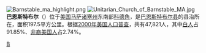 {{NoteTA
|G1 = USState
|G2 = Unit
}}
{{unreferenced|time=2008-12-01}}
{{Infobox settlement
| name = {{Nowrap|巴恩斯特布尔}}
| native_name = Barnstable
| image_skyline = Barnstable County Courthouse, Barnstable MA.jpg
| imagesize = 200px
| image_caption = 
| image_flag = 
| image_shield = 
| pushpin_map = USA Massachusetts
| pushpin_label_position = bottom
| pushpin_map_caption = 在马萨诸塞州的位置
| subdivision_type = 国家
| subdivision_name = {{USA}}
| subdivision_type1 = [[美国行政区划|州]]
| subdivision_name1 = [[马萨诸塞州|马萨诸塞州]]
| subdivision_type2 = [[马萨诸塞州各县列表|县]]
| subdivision_name2 = [[巴恩斯特布爾縣|巴恩斯特布爾縣]]
|area_total_km2           = 197.7
|area_total_sq_mi         = 76.3
|area_land_km2            = 154.9
|area_land_sq_mi          = 59.8
|area_water_km2           = 42.8
|area_water_sq_mi         = 16.5
|population_as_of         = 2010
|settlement_type          = [[新英格蘭鎮|城镇]]
|population_total         = 45,193
|population_density_km2   = 291.8
|population_density_sq_mi = 756
|elevation_m              = 11
|elevation_ft             = 37
| timezone = [[EST|EST]]
| utc_offset = -5
| timezone_DST = [[EDT|EDT]]
| utc_offset_DST = -4
| latd = 41
| latm = 42
| lats = 00
| latNS = N
| longd = 70
| longm = 18
| longs = 00
| longEW = W
| website = {{URL|town.barnstable.ma.us}}
}}
[[File:Barnstable_ma_highlight.png|thumb]]
[[File:Unitarian_Church_of_Barnstable_MA.jpg|thumb]]
'''巴恩斯特布尔'''（{{lang-en|Barnstable}}）位于[[美国|美国]][[马萨诸塞州|马萨诸塞州]]东南部[[科德角|科德角]]，是[[巴恩斯特布尔县_(马萨诸塞州)|巴恩斯特布尔县]]的县治所在，面积197.5平方公里。根据[[2000年美国人口普查|2000年美国人口普查]]，共有47,821人，其中[[白人|白人]]占91.85%、[[非裔美国人|非裔美国人]]占2.74%。

{{Massachusetts-stub}}
{{Massachusetts}}
[[Category:马萨诸塞州城市|B]]
